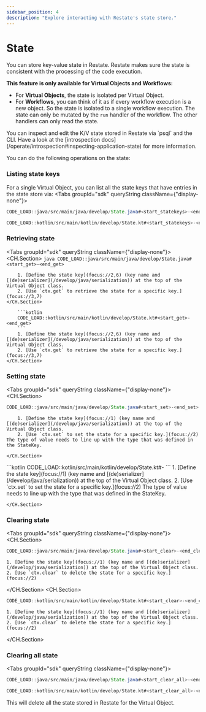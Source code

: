 ```yaml
---
sidebar_position: 4
description: "Explore interacting with Restate's state store."
---
```



# State
You can store key-value state in Restate.
Restate makes sure the state is consistent with the processing of the code execution.

**This feature is only available for Virtual Objects and Workflows:**
- For **Virtual Objects**, the state is isolated per Virtual Object.
- For **Workflows**, you can think of it as if every workflow execution is a new object. So the state is isolated to a single workflow execution.
The state can only be mutated by the `run` handler of the workflow. The other handlers can only read the state.

<Admonition type="info" title="Command-line introspection">
You can inspect and edit the K/V state stored in Restate via `psql` and the CLI.
Have a look at the [introspection docs](/operate/introspection#inspecting-application-state) for more information.
</Admonition>

You can do the following operations on the state:

<Tabs groupId="sdk" queryString>
    <TabItem value="java" label="Java">
    </TabItem>
    <TabItem value="kotlin" label="Kotlin">
    </TabItem>
</Tabs>

### Listing state keys
For a single Virtual Object, you can list all the state keys that have entries in the state store via:
<Tabs groupId="sdk" queryString className={"display-none"}>
<TabItem value="java" label="Java">

```java
CODE_LOAD::java/src/main/java/develop/State.java#<start_statekeys>-<end_statekeys>
```

</TabItem>
<TabItem value="kotlin" label="Kotlin">

```kotlin
CODE_LOAD::kotlin/src/main/kotlin/develop/State.kt#<start_statekeys>-<end_statekeys>
```

</TabItem>
</Tabs>

### Retrieving state


<Tabs groupId="sdk" queryString className={"display-none"}>
<TabItem value="java" label="Java">
    <CH.Section>
        ```java
        CODE_LOAD::java/src/main/java/develop/State.java#<start_get>-<end_get>
        ```

        1. [Define the state key](focus://2,6) (key name and [(de)serializer](/develop/java/serialization)) at the top of the Virtual Object class.
        2. [Use `ctx.get` to retrieve the state for a specific key.](focus://3,7)
    </CH.Section>
</TabItem>
<TabItem value="kotlin" label="Kotlin">
    <CH.Section>

        ```kotlin
        CODE_LOAD::kotlin/src/main/kotlin/develop/State.kt#<start_get>-<end_get>
        ```
        1. [Define the state key](focus://2,6) (key name and [(de)serializer](/develop/java/serialization)) at the top of the Virtual Object class.
        2. [Use `ctx.get` to retrieve the state for a specific key.](focus://3,7)
    </CH.Section>
</TabItem>
</Tabs>


### Setting state

<Tabs groupId="sdk" queryString className={"display-none"}>
<TabItem value="java" label="Java">
    <CH.Section>
```java
CODE_LOAD::java/src/main/java/develop/State.java#<start_set>-<end_set>
```
        1. [Define the state key](focus://1) (key name and [(de)serializer](/develop/java/serialization)) at the top of the Virtual Object class.
        2. [Use `ctx.set` to set the state for a specific key.](focus://2) The type of value needs to line up with the type that was defined in the StateKey.

    </CH.Section>
</TabItem>
<TabItem value="kotlin" label="Kotlin">
    <CH.Section>
```kotlin
CODE_LOAD::kotlin/src/main/kotlin/develop/State.kt#<start_set>-<end_set>
```
        1. [Define the state key](focus://1) (key name and [(de)serializer](/develop/java/serialization)) at the top of the Virtual Object class.
        2. [Use `ctx.set` to set the state for a specific key.](focus://2) The type of value needs to line up with the type that was defined in the StateKey.

    </CH.Section>
</TabItem>
</Tabs>


### Clearing state

<Tabs groupId="sdk" queryString className={"display-none"}>
<TabItem value="java" label="Java">
    <CH.Section>
```java
CODE_LOAD::java/src/main/java/develop/State.java#<start_clear>-<end_clear>
```
    1. [Define the state key](focus://1) (key name and [(de)serializer](/develop/java/serialization)) at the top of the Virtual Object class.
    2. [Use `ctx.clear` to delete the state for a specific key.](focus://2)

</CH.Section>
</TabItem>
<TabItem value="kotlin" label="Kotlin">
    <CH.Section>
```kotlin
CODE_LOAD::kotlin/src/main/kotlin/develop/State.kt#<start_clear>-<end_clear>
```
    1. [Define the state key](focus://1) (key name and [(de)serializer](/develop/java/serialization)) at the top of the Virtual Object class.
    2. [Use `ctx.clear` to delete the state for a specific key.](focus://2)

</CH.Section>
</TabItem>
</Tabs>

### Clearing all state
<Tabs groupId="sdk" queryString className={"display-none"}>
<TabItem value="java" label="Java">

```java
CODE_LOAD::java/src/main/java/develop/State.java#<start_clear_all>-<end_clear_all>
```

</TabItem>
<TabItem value="kotlin" label="Kotlin">

```kotlin
CODE_LOAD::kotlin/src/main/kotlin/develop/State.kt#<start_clear_all>-<end_clear_all>
```

</TabItem>
</Tabs>
This will delete all the state stored in Restate for the Virtual Object.